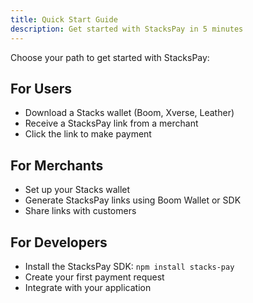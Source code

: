 ```yaml
---
title: Quick Start Guide  
description: Get started with StacksPay in 5 minutes
---
```


Choose your path to get started with StacksPay:

## For Users
- Download a Stacks wallet (Boom, Xverse, Leather)
- Receive a StacksPay link from a merchant
- Click the link to make payment

## For Merchants  
- Set up your Stacks wallet
- Generate StacksPay links using Boom Wallet or SDK
- Share links with customers

## For Developers
- Install the StacksPay SDK: `npm install stacks-pay`
- Create your first payment request
- Integrate with your application